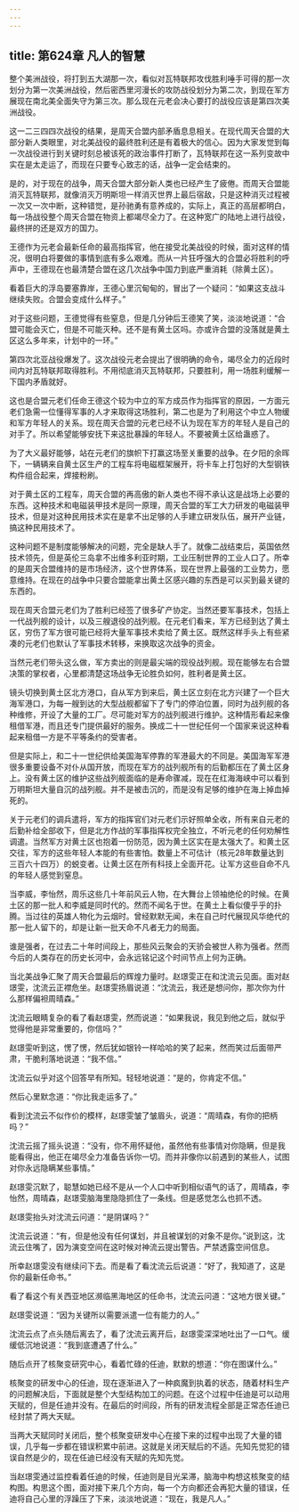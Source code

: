 ```yaml
---
---
---
```

title: 第624章 凡人的智慧
---



整个美洲战役，将打到五大湖那一次，看似对瓦特联邦攻伐胜利唾手可得的那一次划分为第一次美洲战役，然后密西里河漫长的攻防战役划分为第二次，到现在军方展现在南北美全面失守为第三次。那么现在元老会决心要打的战役应该是第四次美洲战役。

这一二三四四次战役的结果，是周天合盟内部矛盾息息相关。在现代周天合盟的大部分新人类眼里，对北美战役的最终胜利还是有着极大的信心。因为大家发觉到每一次战役进行到关键时刻总被该死的政治事件打断了，瓦特联邦在这一系列变故中实在是太走运了，而现在只要专心致志的话，战争一定会结束的。

是的，对于现在的战争，周天合盟大部分新人类也已经产生了疲倦。而周天合盟能消灭瓦特联邦，就像消灭万明斯坦一样消灭世界上最后宿敌，只是这种消灭过程被一次又一次中断，这种错觉，是孙驰勇有意养成的，实际上，真正的高层都明白，每一场战役整个周天合盟在物资上都竭尽全力了。在这种宽广的陆地上进行战役，最终拼的还是双方的国力。

王德作为元老会最新任命的最高指挥官，他在接受北美战役的时候，面对这样的情况，很明白将要做的事情到底有多么艰难。而从一片狂呼强大的合盟必将胜利的呼声中，王德现在也最清楚合盟在这几次战争中国力到底严重消耗（除黄土区）。

看着巨大的浮岛要塞靠岸，王德心里沉甸甸的，冒出了一个疑问：“如果这支战斗继续失败。合盟会变成什么样子。”

对于这些问题，王德觉得有些窒息，但是几分钟后王德笑了笑，淡淡地说道：“合盟可能会灭亡，但是不可能灭种。还不是有黄土区吗。亦或许合盟的没落就是黄土区这么多年来，计划中的一环。”

第四次北亚战役爆发了。这次战役元老会提出了很明确的命令，竭尽全力的近段时间内对瓦特联邦取得胜利。不用彻底消灭瓦特联邦，只要胜利，用一场胜利缓解一下国内矛盾就好。

这也是合盟元老们任命王德这个较为中立的军方成员作为指挥官的原因，一方面元老们急需一位懂得军事的人才来取得这场胜利，第二也是为了利用这个中立人物缓和军方年轻人的关系。现在周天合盟的元老已经不认为现在军方的年轻人是自己的对手了。所以希望能够安抚下来这批暴躁的年轻人。不要被黄土区给蛊惑了。

为了大义最好能够，站在元老们的旗帜下打赢这场至关重要的战争。在夕阳的余晖下，一辆辆来自黄土区生产的工程车将电磁框架展开，将卡车上打包好的大型钢铁构件组合起来，焊接粉刷。

对于黄土区的工程车，周天合盟的再高傲的新人类也不得不承认这是战场上必要的东西。这种技术和电磁装甲技术是同一原理，周天合盟的军工大力研发的电磁装甲技术，但是对这种民用技术实在是拿不出足够的人手建立研发队伍，展开产业链，搞这种民用技术了。

这种问题不是制度能够解决的问题，完全是缺人手了。就像二战结束后，英国依然技术领先，但是英伦三岛拿不出维多利亚时期，工业压制世界的工业人口了。所幸的是周天合盟维持的是市场经济，这个世界体系，现在世界上最强的工业势力，愿意维持。在现在的战争中只要合盟能拿出黄土区感兴趣的东西是可以买到最关键的东西的。

现在周天合盟元老们为了胜利已经签了很多矿产协定。当然还要军事技术，包括上一代战列舰的设计，以及三艘退役的战列舰。在元老们看来，军方已经到达了黄土区，穷伤了军方很可能已经将大量军事技术卖给了黄土区。既然这样手头上有些紧凑的元老们也默认了军事技术转移，来换取这次战争的资金。

当然元老们带头这么做，军方卖出的则是最尖端的现役战列舰。现在能够左右合盟决策的掌权者，心里都清楚这场战争无论胜负如何，胜利者是黄土区。

镜头切换到黄土区北方港口，自从军方到来后，黄土区立刻在北方兴建了一个巨大海军港口，为每一艘到达的大型战舰都留下了专门的停泊位置，同时为战列舰的各种维修，开设了大量的工厂。尽可能对军方的战列舰进行维护。这种情形看起来像租借军港，而且还专门提供最好的服务。换成二十一世纪任何一个国家来说这种看起来租借一方是不平等条约的受害者。

但是实际上，和二十一世纪供给美国海军停靠的军港最大的不同是。美国海军军港很多重要设备不对仆从国开放，而现在军方的战列舰所有的后勤都压在了黄土区身上。没有黄土区的维护这些战列舰面临的是寿命骤减，现在在红海海峡中可以看到万明斯坦大量自沉的战列舰。并不是被击沉的，而是没有足够的维护在海上掉血掉死的。

关于元老们的调兵遣将，军方的指挥官们对元老们示好照单全收，所有来自元老的后勤补给全部收下，但是北方作战的军事指挥权完全独立，不听元老的任何劝解性调遣。当然军方对黄土区也抱着一份防范，因为黄土区实在是太强大了。和黄土区交往，军方的这些年轻人本能的有些害怕。数量上不可估计（核元28年数量达到三百六十四万）的蜕变者。让黄土区在所有科技上全面开花。让军方这些自命不凡的年轻人感觉到窒息。

当李威，李怡然，周乐这些几十年前风云人物，在大舞台上领袖绝伦的时候。在黄土区的那一批人和李威是同时代的。然而不闻名于世。在黄土上看似傻乎乎的扑腾。当过往的英雄人物化为云烟时。曾经默默无闻，未在自己时代展现风华绝代的那一批人留下的，却是让新一批天命不凡者无力的局面。

谁是强者，在过去二十年时间段上，那些风云聚会的天骄会被世人称为强者。然而今后的人类存在的历史长河中，会永远铭记这个时间节点上何为正确。

当北美战争汇聚了周天合盟最后的辉煌力量时。赵璟雯正在和沈流云见面。面对赵璟雯，沈流云正襟危坐。赵璟雯扬眉说道：“沈流云，我还是想问你，那次你为什么那样偏袒周晴森。”

沈流云眼睛复杂的看了看赵璟雯，然而说道：“如果我说，我见到他之后，就似乎觉得他是非常重要的，你信吗？”

赵璟雯听到这，愣了愣，然后犹如银铃一样哈哈的笑了起来，然而笑过后面带严肃，干脆利落地说道：“我不信。”

沈流云似乎对这个回答早有所知。轻轻地说道：“是的，你肯定不信。”

然后心里默念道：“你比我走运多了。”

看到沈流云不似作价的模样，赵璟雯皱了皱眉头，说道：“周晴森，有你的把柄吗？”

沈流云摇了摇头说道：“没有，你不用怀疑他，虽然他有些事情对你隐瞒，但是我能看得出，他正在竭尽全力准备告诉你一切。而并非像你以前遇到的某些人，试图对你永远隐瞒某些事情。”

赵璟雯沉默了，聪慧如她已经不是从一个人口中听到相似语气的话了，周晴森，李怡然，周晴森，赵璟雯脑海里隐隐抓住了一条线。但是感觉怎么也抓不透。

赵璟雯抬头对沈流云问道：“是阴谋吗？”

沈流云说道：“有，但是他没有任何谋划，并且被谋划的对象不是你。”说到这，沈流云住嘴了，因为演变空间在这时候对神流云提出警告。严禁透露空间信息。

所幸赵璟雯没有继续问下去。而是看了看沈流云后说道：“好了，我知道了，这是你的最新任命书。”

看了看这个有关西亚地区濒临黑海地区的任命书，沈流云问道：“这地方很关键。”

赵璟雯说道：“因为关键所以需要派遣一位有能力的人。”

沈流云点了点头随后离去了，看了沈流云离开后，赵璟雯深深地吐出了一口气。缓缓低沉地说道：“我到底遭遇了什么。”

随后点开了核聚变研究中心，看着忙碌的任迪，默默的想道：“你在图谋什么。”

核聚变的研发中心的任迪，现在逐渐进入了一种疯魔到执着的状态，随着材料生产的问题解决后，下面就是整个大型结构加工的问题。在这个过程中任迪是可以动用天赋的，但是任迪并没有。在最后的时间段，所有的研发流程全部是正常态任迪已经封禁了两大天赋。

当两大天赋同时关闭后，整个核聚变研发中心在接下来的过程中出现了大量的错误，几乎每一步都在错误积累中前进。这就是关闭天赋后的不适。先知先觉犯的错误自然是少的，现在任迪已经没有天赋的先知先觉。

当赵璟雯通过监控看着任迪的时候，任迪则是目光呆滞，脑海中构想这核聚变的结构图。构思这个图，面对接下来几个方向，每一个方向都还会再犯大量的错误，任迪将自己心里的浮躁压了下来，淡淡地说道：“现在，我是凡人。”